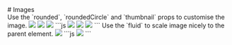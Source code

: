 
<GithubSource name="ImageDocs.mdx" />
# Images

<div className="row gy-5 pt-3">
  <HolderJSRefresh />

  <Example title="Shape">
    <Example.Intro>
      Use the `rounded`, `roundedCircle` and `thumbnail` props to customise the image.
    </Example.Intro>
    <Example.Preview>
      <Container>
        <Row>
          <Col xs={6} md={4}>
            <Image src="holder.js/171x180" rounded />
          </Col>
          <Col xs={6} md={4}>
            <Image src="holder.js/171x180" roundedCircle />
          </Col>
          <Col xs={6} md={4}>
            <Image src="holder.js/171x180" thumbnail />
          </Col>
        </Row>
      </Container>
    </Example.Preview>
    <Example.Code>
      ```js
      <Container>
        <Row>
          <Col xs={6} md={4}>
            <Image src="holder.js/171x180" rounded />
          </Col>
          <Col xs={6} md={4}>
            <Image src="holder.js/171x180" roundedCircle />
          </Col>
          <Col xs={6} md={4}>
            <Image src="holder.js/171x180" thumbnail />
          </Col>
        </Row>
      </Container>
      ```
    </Example.Code>
  </Example>

  <Example title="Fluid">
    <Example.Intro>
      Use the `fluid` to scale image nicely to the parent element.
    </Example.Intro>
    <Example.Preview>
      <Image src="holder.js/100px250" fluid />
    </Example.Preview>
    <Example.Code>
      ```js
      <Image src="holder.js/100px250" fluid />
      ```
    </Example.Code>
  </Example>

  <ImageApi />
</div>
